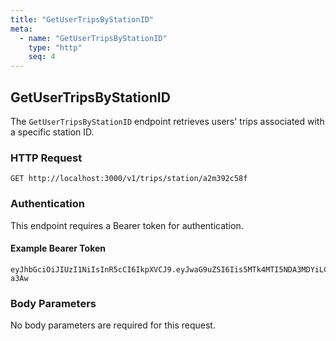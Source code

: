 ```yaml
---
title: "GetUserTripsByStationID"
meta:
  - name: "GetUserTripsByStationID"
    type: "http"
    seq: 4
---
```


## GetUserTripsByStationID

The `GetUserTripsByStationID` endpoint retrieves users' trips associated with a specific station ID.

### HTTP Request

`GET http://localhost:3000/v1/trips/station/a2m392c58f`

### Authentication

This endpoint requires a Bearer token for authentication.

#### Example Bearer Token

```
eyJhbGciOiJIUzI1NiIsInR5cCI6IkpXVCJ9.eyJwaG9uZSI6Iis5MTk4MTI5NDA3MDYiLCJ1aWQiOiI1Z2VhcGdhcHhzIn0.yNyKfoOQouzSNDwp_5rJ9CAEMVJo5uqueJHNpG-a3Aw
```

### Body Parameters

No body parameters are required for this request.